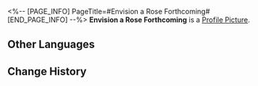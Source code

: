 <%-- [PAGE_INFO]
PageTitle=#Envision a Rose Forthcoming#
[END_PAGE_INFO] --%>
{{Item Infobox
|id          = 140420
|image       = Item Envision a Rose Forthcoming.png
|type        = Mission Item
|invCategory = Missions
|rarity      = 3
|effect      = 
|description = An old record tape discovered at the hotel in the Dreamscape, containing a single track titled "Envision a Rose Forthcoming."
}}
'''Envision a Rose Forthcoming''' is a [[Profile Picture]].

==Other Languages==
{{Other Languages
|en   = Envision a Rose Forthcoming
|zhs  = 想象一朵未来的玫瑰
|zht  = 想像一朵未來的玫瑰
|ja   = 未来のバラを想像して
|ko   = 미래의 장미를 상상하며
|es   = Imagina una rosa floreciendo
|fr   = Vision d'une rose en éclosion
|ru   = «Представьте грядущую розу»
|th   = จินตนาการถึงกุหลาบแห่งอนาคต
|vi   = Tưởng Tượng Một Đóa Hồng Tương Lai
|de   = Fantasie einer Rose aus der Zukunft
|id   = Membayangkan Mawar Masa Depan
|pt   = Visão de uma Rosa Vindoura
}}

==Change History==
{{Change History|2.0}}